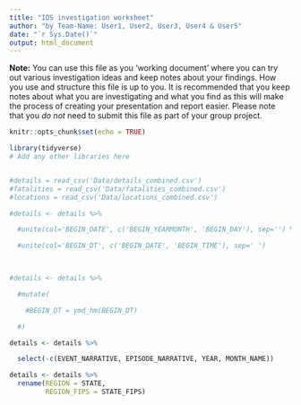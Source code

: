 ```yaml
---
title: "IDS investigation worksheet"
author: "by Team-Name: User1, User2, User3, User4 & User5"
date: "`r Sys.Date()`"
output: html_document
---
```


**Note:** You can use this file as you 'working document' where you can try out various investigation ideas and keep notes about your findings. How you use and structure this file is up to you. It is recommended that you keep notes about what you are investigating and what you find as this will make the process of creating your presentation and report easier. Please note that you _do not_ need to submit this file as part of your group project.



```r
knitr::opts_chunk$set(echo = TRUE)
```


```r
library(tidyverse)
# Add any other libraries here



```


```r
#details = read_csv('Data/details_combined.csv')
#fatalities = read_csv('Data/fatalities_combined.csv')
#locations = read_csv('Data/locations_combined.csv')
```

```r
#details <- details %>%  

  #unite(col='BEGIN_DATE', c('BEGIN_YEARMONTH', 'BEGIN_DAY'), sep='') %>%  

  #unite(col='BEGIN_DT', c('BEGIN_DATE', 'BEGIN_TIME'), sep=' ') 

 

#details <- details %>% 

  #mutate( 

    #BEGIN_DT = ymd_hm(BEGIN_DT) 

  #) 
```

```r
details <- details %>%  

  select(-c(EVENT_NARRATIVE, EPISODE_NARRATIVE, YEAR, MONTH_NAME)) 
```

```r
details <- details %>%
  rename(REGION = STATE,
         REGION_FIPS = STATE_FIPS)
```

```r

```

